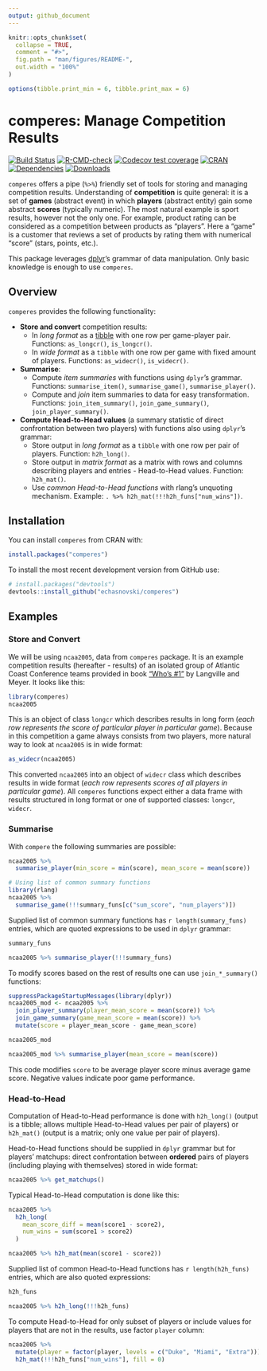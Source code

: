 ```yaml
---
output: github_document
---
```


<!-- README.md is generated from README.Rmd. Please edit that file -->

```r
knitr::opts_chunk$set(
  collapse = TRUE,
  comment = "#>",
  fig.path = "man/figures/README-",
  out.width = "100%"
)

options(tibble.print_min = 6, tibble.print_max = 6)
```

# comperes: Manage Competition Results

<!-- badges: start -->
[![Build Status](https://travis-ci.org/echasnovski/comperes.svg?branch=master)](https://travis-ci.org/echasnovski/comperes)
[![R-CMD-check](https://github.com/echasnovski/comperes/actions/workflows/R-CMD-check.yaml/badge.svg)](https://github.com/echasnovski/comperes/actions/workflows/R-CMD-check.yaml)
[![Codecov test coverage](https://codecov.io/gh/echasnovski/comperes/branch/master/graph/badge.svg)](https://app.codecov.io/gh/echasnovski/comperes?branch=master)
[![CRAN](https://www.r-pkg.org/badges/version/comperes?color=blue)](https://cran.r-project.org/package=comperes)
[![Dependencies](https://tinyverse.netlify.com/badge/comperes)](https://CRAN.R-project.org/package=comperes)
[![Downloads](http://cranlogs.r-pkg.org/badges/comperes)](https://cran.r-project.org/package=comperes)
<!-- badges: end -->

`comperes` offers a pipe (`%>%`) friendly set of tools for storing and managing competition results. Understanding of __competition__ is quite general: it is a set of __games__ (abstract event) in which __players__ (abstract entity) gain some abstract __scores__ (typically numeric). The most natural example is sport results, however not the only one. For example, product rating can be considered as a competition between products as "players". Here a "game" is a customer that reviews a set of products by rating them with numerical "score" (stars, points, etc.).

This package leverages [dplyr](https://dplyr.tidyverse.org)'s grammar of data manipulation. Only basic knowledge is enough to use `comperes`.

## Overview

`comperes` provides the following functionality:

- __Store and convert__ competition results:
    - In _long format_ as a [tibble](https://tibble.tidyverse.org) with one row per game-player pair. Functions: `as_longcr()`, `is_longcr()`.
    - In _wide format_ as a `tibble` with one row per game with fixed amount of players. Functions: `as_widecr()`, `is_widecr()`.
- __Summarise__:
    - Compute _item summaries_ with functions using `dplyr`'s grammar. Functions: `summarise_item()`, `summarise_game()`, `summarise_player()`.
    - Compute and _join_ item summaries to data for easy transformation. Functions: `join_item_summary()`, `join_game_summary()`, `join_player_summary()`.
- __Compute Head-to-Head values__ (a summary statistic of direct confrontation between two players) with functions also using `dplyr`'s grammar:
    - Store output in _long format_ as a `tibble` with one row per pair of players. Function: `h2h_long()`.
    - Store output in _matrix format_ as a matrix with rows and columns describing players and entries - Head-to-Head values. Function: `h2h_mat()`.
    - Use _common Head-to-Head functions_ with rlang's unquoting mechanism. Example: `. %>% h2h_mat(!!!h2h_funs["num_wins"])`.

## Installation

You can install `comperes` from CRAN with:

```r
install.packages("comperes")
```

To install the most recent development version from GitHub use:

```r
# install.packages("devtools")
devtools::install_github("echasnovski/comperes")
```

## Examples

### Store and Convert

We will be using `ncaa2005`, data from `comperes` package. It is an example competition results (hereafter - results) of an isolated group of Atlantic Coast Conference teams provided in book ["Who's #1"](https://www.amazon.com/Whos-1-Science-Rating-Ranking/dp/069116231X) by Langville and Meyer. It looks like this:

```r
library(comperes)
ncaa2005
```

This is an object of class `longcr` which describes results in long form (_each row represents the score of particular player in particular game_). Because in this competition a game always consists from two players, more natural way to look at `ncaa2005` is in wide format:

```r
as_widecr(ncaa2005)
```

This converted `ncaa2005` into an object of `widecr` class which describes results in wide format (_each row represents scores of all players in particular game_). All `comperes` functions expect either a data frame with results structured in long format or one of supported classes: `longcr`, `widecr`.

### Summarise

With `compere` the following summaries are possible:

```r
ncaa2005 %>%
  summarise_player(min_score = min(score), mean_score = mean(score))

# Using list of common summary functions
library(rlang)
ncaa2005 %>%
  summarise_game(!!!summary_funs[c("sum_score", "num_players")])
```

Supplied list of common summary functions has `r length(summary_funs)` entries, which are quoted expressions to be used in `dplyr` grammar:

```r
summary_funs

ncaa2005 %>% summarise_player(!!!summary_funs)
```

To modify scores based on the rest of results one can use `join_*_summary()` functions:

```r
suppressPackageStartupMessages(library(dplyr))
ncaa2005_mod <- ncaa2005 %>%
  join_player_summary(player_mean_score = mean(score)) %>%
  join_game_summary(game_mean_score = mean(score)) %>%
  mutate(score = player_mean_score - game_mean_score)

ncaa2005_mod

ncaa2005_mod %>% summarise_player(mean_score = mean(score))
```

This code modifies `score` to be average player score minus average game score. Negative values indicate poor game performance.

### Head-to-Head

Computation of Head-to-Head performance is done with `h2h_long()` (output is a tibble; allows multiple Head-to-Head values per pair of players) or `h2h_mat()` (output is a matrix; only one value per pair of players).

Head-to-Head functions should be supplied in `dplyr` grammar but for players' matchups: direct confrontation between __ordered__ pairs of players (including playing with themselves) stored in wide format:

```r
ncaa2005 %>% get_matchups()
```

Typical Head-to-Head computation is done like this:

```r
ncaa2005 %>%
  h2h_long(
    mean_score_diff = mean(score1 - score2),
    num_wins = sum(score1 > score2)
  )

ncaa2005 %>% h2h_mat(mean(score1 - score2))
```

Supplied list of common Head-to-Head functions has `r length(h2h_funs)` entries, which are also quoted expressions:

```r
h2h_funs

ncaa2005 %>% h2h_long(!!!h2h_funs)
```

To compute Head-to-Head for only subset of players or include values for players that are not in the results, use factor `player` column:

```r
ncaa2005 %>%
  mutate(player = factor(player, levels = c("Duke", "Miami", "Extra"))) %>%
  h2h_mat(!!!h2h_funs["num_wins"], fill = 0)
```

